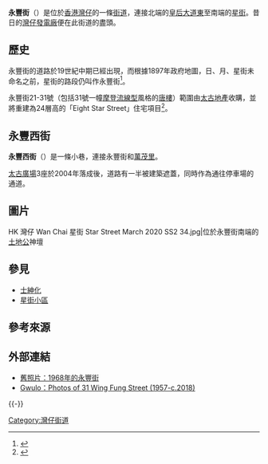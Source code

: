 {{Infobox Hong Kong Road
|中文街道名稱 = 永豐街
|英文街道名稱 = Wing Fung Street
|圖片 = HK 灣仔 Wan Chai 永豐街 Wing Fung Street March 2020 SS2 12.jpg
|圖片說明 = 
|圖片寬度 = 290px
|隸屬幹線 = 
|總長度 = 0.1
|車速限制 = 
|行車線數目 = 單線單程
|所在地區 = [[灣仔區|灣仔區]]
|起點 = [[皇后大道東_(街道)|皇后大道東]]
|終點 = [[星街|星街]]
|命名日期 = 
|行人專用區 = 
|命名文件 = 
|動工日期 = 
|興建計劃 = 
|舊有名稱 = 
|封閉日期 = 
|通車日期 = 
|收費 = 
}}
'''永豐街'''（{{lang-en|Wing Fung Street}}）是位於[[香港|香港]][[灣仔|灣仔]]的一條[[街道|街道]]，連接北端的[[皇后大道東_(街道)|皇后大道東]]至南端的[[星街|星街]]。昔日的[[灣仔發電廠|灣仔發電廠]]便在此街道的盡頭。

== 歷史 ==
永豐街的道路於19世紀中期已經出現，而根據1897年政府地圖，日、月、星街未命名之前，星街的路段仍叫作永豐街<ref>{{Cite web|title=1897 Hong Kong Map|url=http://www.hkmaps.hk/map_1897.html|accessdate=2020-12-24|author=Lands Department|date=2005|format=|publisher=Hong Kong Historic Maps|language=}}</ref>。

永豐街21-31號（包括31號一幢[[摩登流線型建築|摩登流線型]]風格的[[唐樓|唐樓]]）範圍由[[太古地產|太古地產]]收購，並將重建為24層高的「Eight Star Street」住宅項目<ref>{{Cite web|title=Hong Kong developer Swire Properties to launch Eight Star Street residential project after acquiring prime Wan Chai site over 15 years|url=https://www.scmp.com/business/article/3102767/hong-kong-developer-swire-properties-launch-eight-star-street-residential|accessdate=2020-12-24|author=Lam Ka-sing|date=2020-09-24|format=|publisher=South China Morning Post|language=en|archive-date=2021-03-23|archive-url=https://web.archive.org/web/20210323134648/https://www.scmp.com/business/article/3102767/hong-kong-developer-swire-properties-launch-eight-star-street-residential|dead-url=no}}</ref>。

== 永豐西街 ==
{{Infobox Hong Kong Road
|中文街道名稱 = 永豐西街
|英文街道名稱 = Wing Fung Street West
|圖片 = HK 灣仔 Wan Chai 永豐街 Wing Fung Street March 2020 SS2 11.jpg
|圖片說明 = 
|圖片寬度 = 290px
|隸屬幹線 = 
|總長度 = 
|車速限制 = 
|行車線數目 = 單線單程
|所在地區 = [[灣仔區|灣仔區]]
|起點 = 永豐街
|終點 = [[萬茂里|萬茂里]]
|命名日期 = 
|行人專用區 = 
|命名文件 = 
|動工日期 = 
|興建計劃 = 
|舊有名稱 = 
|封閉日期 = 
|通車日期 = 
|收費 = 
}}
'''永豐西街'''（{{lang-en|Wing Fung Street West}}）是一條小巷，連接永豐街和[[萬茂里|萬茂里]]。

[[太古廣場|太古廣場]]3座於2004年落成後，道路有一半被建築遮蓋，同時作為通往停車場的通道。

== 圖片 ==
<gallery mode="packed" heights="150px" style="text-align:left">
HK 灣仔 Wan Chai 星街 Star Street March 2020 SS2 34.jpg|位於永豐街南端的[[土地公|土地公]]神壇
</gallery>

== 參見 ==
*[[士紳化|士紳化]]
*[[星街小區|星街小區]]

== 參考來源 ==
{{reflist}}

== 外部連結 ==
{{commonscat|Wing Fung Street}}
*[https://i.pinimg.com/originals/53/66/84/53668461b8146475c8797aa16bb40553.jpg 舊照片：1968年的永豐街]
*[https://gwulo.com/node/34431/photos Gwulo：Photos of 31 Wing Fung Street (1957-c.2018)] {{Wayback|url=https://gwulo.com/node/34431/photos |date=20200809135139 }}

{{-}}
{{灣仔舊區街道}}

[[Category:灣仔街道|Category:灣仔街道]]